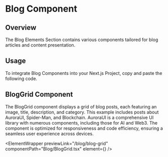 
# Blog Component

## Overview

The Blog Elements Section contains various components tailored for blog articles and content presentation.

## Usage

To integrate Blog Components into your Next.js Project, copy and paste the following code.

## BlogGrid Component

The BlogGrid component displays a grid of blog posts, each featuring an image, title, description, and category. This example includes posts about AuroraUI, Spider-Man, and Blockchain. AuroraUI is a comprehensive UI library with numerous components, including those for AI and Web3. The component is optimized for responsiveness and code efficiency, ensuring a seamless user experience across devices.

<ElementWrapper
  previewLink="/blog/blog-grid"
  componentPath="Blog/BlogGrid.tsx"
  element={<BlogGrid />}
/>
